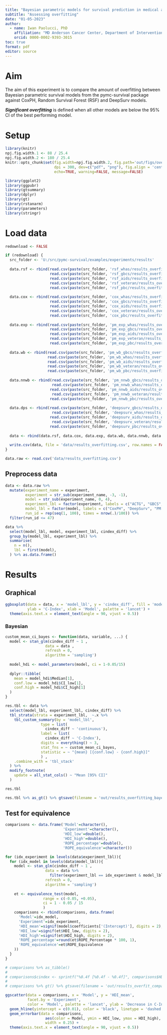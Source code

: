 ```yaml
---
title: "Bayesian parametric models for survival prediction in medical applications"
subtitle: "Assessing overfitting"
date: "01-05-2023"
author:
  - name: Iwan Paolucci, PhD
    affiliation: "MD Anderson Cancer Center, Department of Interventional Radiology, Houston, TX, USA"
    orcid: 0000-0002-9393-3015
toc: true
format: pdf
editor: source
---
```


# Aim

The aim of this experiment is to compare the amount of overfitting between Bayesian parametric survival models from the pymc-survival package against CoxPH, Random Survival Forest (RSF) and DeepSurv models. 

***Significant overfitting*** is defined when all other models are below the 95% CI of the best performing model.

# Setup

```r
library(knitr)
npj.fig.width.1 <- 88 / 25.4
npj.fig.width.2 <- 180 / 25.4
knitr::opts_chunk$set(fig.width=npj.fig.width.2, fig.path='out/figs/overfit/', 
                      dpi = 300, dev=c("pdf", "png"), fig.align = 'center',
                      echo=TRUE, warning=FALSE, message=FALSE)
```

```r
library(ggplot2)
library(ggpubr)
library(gtsummary)
library(dplyr)
library(gt)
library(rstanarm)
library(parameters)
library(stringr)
```

\newpage

# Load data

```r
redownload <- FALSE

if (redownload) {
  src_folder <- 'U:/src/pymc-survival/examples/experiments/results'
  
  data.rsf <- rbind(read.csv(paste(src_folder, 'rsf_whas/results_overfit.csv', sep = '/')),
                    read.csv(paste(src_folder, 'rsf_gbcs/results_overfit.csv', sep = '/')),
                    read.csv(paste(src_folder, 'rsf_aids/results_overfit.csv', sep = '/')),
                    read.csv(paste(src_folder, 'rsf_veteran/results_overfit.csv', sep = '/')),
                    read.csv(paste(src_folder, 'rsf_pbc/results_overfit.csv', sep = '/'))) 
  
  data.cox <- rbind(read.csv(paste(src_folder, 'cox_whas/results_overfit.csv', sep = '/')),
                    read.csv(paste(src_folder, 'cox_gbcs/results_overfit.csv', sep = '/')),
                    read.csv(paste(src_folder, 'cox_aids/results_overfit.csv', sep = '/')),
                    read.csv(paste(src_folder, 'cox_veteran/results_overfit.csv', sep = '/')),
                    read.csv(paste(src_folder, 'cox_pbc/results_overfit.csv', sep = '/'))) 
  
  data.exp <- rbind(read.csv(paste(src_folder, 'pm_exp_whas/results_overfit.csv', sep = '/')),
                    read.csv(paste(src_folder, 'pm_exp_gbcs/results_overfit.csv', sep = '/')),
                    read.csv(paste(src_folder, 'pm_exp_aids/results_overfit.csv', sep = '/')),
                    read.csv(paste(src_folder, 'pm_exp_veteran/results_overfit.csv', sep = '/')),
                    read.csv(paste(src_folder, 'pm_exp_pbc/results_overfit.csv', sep = '/')))
  
  data.wb <- rbind(read.csv(paste(src_folder, 'pm_wb_gbcs/results_overfit.csv', sep = '/')), 
                   read.csv(paste(src_folder, 'pm_wb_whas/results_overfit.csv', sep = '/')),
                   read.csv(paste(src_folder, 'pm_wb_aids/results_overfit.csv', sep = '/')),
                   read.csv(paste(src_folder, 'pm_wb_veteran/results_overfit.csv', sep = '/')),
                   read.csv(paste(src_folder, 'pm_wb_pbc/results_overfit.csv', sep = '/')))
  
  data.nnwb <- rbind(read.csv(paste(src_folder, 'pm_nnwb_gbcs/results_overfit.csv', sep = '/')), 
                     read.csv(paste(src_folder, 'pm_nnwb_whas/results_overfit.csv', sep = '/')),
                    read.csv(paste(src_folder, 'pm_nnwb_aids/results_overfit.csv', sep = '/')),
                     read.csv(paste(src_folder, 'pm_nnwb_veteran/results_overfit.csv', sep = '/')),
                    read.csv(paste(src_folder, 'pm_nnwb_pbc/results_overfit.csv', sep = '/')))
  
  data.dps <- rbind(read.csv(paste(src_folder, 'deepsurv_gbcs/results_overfit.csv', sep = '/')), 
                     read.csv(paste(src_folder, 'deepsurv_whas/results_overfit.csv', sep = '/')),
                    read.csv(paste(src_folder, 'deepsurv_aids/results_overfit.csv', sep = '/')),
                     read.csv(paste(src_folder, 'deepsurv_veteran/results_overfit.csv', sep = '/')),
                    read.csv(paste(src_folder, 'deepsurv_pbc/results_overfit.csv', sep = '/')))
  
  data <- rbind(data.rsf, data.cox, data.exp, data.wb, data.nnwb, data.dps)
  
  write.csv(data, file = 'data/results_overfitting.csv', row.names = FALSE)
}
```

```r
data.raw <- read.csv('data/results_overfitting.csv')
```

## Preprocess data

```r

data <- data.raw %>%
  mutate(experiment_name = experiment,
         experiment = str_sub(experiment_name, -3, -1),
         model = str_sub(experiment_name, 0, 4),
         experiment_lbl = factor(experiment, labels = c("ACTG", "GBCS", "PBC", "Veteran", "WHAS")),
         model_lbl = factor(model, labels = c("CoxPH", "DeepSurv", "PM Exp", "PM NN", "PM Wb", "RSF")), # 
         run_id = rep(seq(1, 100), times = nrow(.)/100)) %>%
  filter(run_id <= 47)

```

```r
data %>%
  select(model_lbl, model, experiment_lbl, cindex_diff) %>%
  group_by(model_lbl, experiment_lbl) %>%
  summarise(
    n = n(),
    lbl = first(model),
  ) %>% as.data.frame() 
```


# Results

## Graphical

```r

ggboxplot(data = data, x = 'model_lbl', y = 'cindex_diff', fill = 'model_lbl', facet.by = 'experiment_lbl',
          ylab = 'C-Index', xlab = 'Model', palette = 'lancet') +
  theme(axis.text.x = element_text(angle = 90, vjust = 0.5))


```


### Bayesian
```r

custom_mean_ci_bayes <- function(data, variable, ...) {
  model <- stan_glm(cindex_diff ~ 1 , 
                  data = data ,
                  refresh = 0,
                  algorithm = 'sampling')
  
  model_hdi <- model_parameters(model, ci = 1-0.05/15) 
  
  dplyr::tibble(
    mean = model_hdi$Median[1],
    conf.low = model_hdi$CI_low[1],
    conf.high = model_hdi$CI_high[1]
  )
}

res.tbl <- data %>%
  select(model_lbl, experiment_lbl, cindex_diff) %>%
  tbl_strata(strata = experiment_lbl,  ~.x %>%
    tbl_custom_summary(by = 'model_lbl',
                type = list(
                  cindex_diff ~ 'continuous'),
                label = list(
                  cindex_diff ~ 'C-Index'),
                digits = everything() ~ 3,
                stat_fns = ~ custom_mean_ci_bayes,
                statistic = ~ "{mean} [{conf.low} - {conf.high}]"
                ) ,
    .combine_with = 'tbl_stack'
  ) %>%
  modify_footnote(
    update = all_stat_cols() ~ "Mean [95% CI]"
  )

res.tbl

res.tbl %>% as_gt() %>% gtsave(filename = 'out/results_overfitting_bayes.rtf')

```


## Test for equivalence


```r

comparisons <- data.frame('Model'=character(),
                          'Experiment'=character(),
                          'HDI_low'=double(),
                          'HDI_high'=double(),
                          'ROPE_percentage'=double(),
                          'ROPE_equivalence'=character())

for (idx_experiment in levels(data$experiment_lbl)){
  for (idx_model in levels(data$model_lbl)){
    model <- stan_glm(cindex_diff ~ 1 , 
                  data = data %>% 
                    filter(experiment_lbl == idx_experiment & model_lbl == idx_model),
                  refresh = 0,
                  algorithm = 'sampling')
    
    et <- equivalence_test(model, 
                 range = c(-0.05, +0.05),
                 ci = 1 - 0.05 / 15
                 )
    comparisons <- rbind(comparisons, data.frame(
      'Model'=idx_model,
      'Experiment'=idx_experiment,
      'HDI_mean'=signif(model$coefficients['(Intercept)'], digits = 2),
      'HDI_low'=signif(et$HDI_low, digits = 2),
      'HDI_high'=signif(et$HDI_high, digits = 2),
      'ROPE_percentage'=round(et$ROPE_Percentage * 100, 1),
      'ROPE_equivalence'=et$ROPE_Equivalence
    ))
  }
}

# comparisons %>% as_tibble()
# 
# comparisons$cindex <- sprintf("%0.4f [%0.4f - %0.4f]", comparisons$HDI_mean, comparisons$HDI_low, comparisons$HDI_high)
# 
# comparisons %>% gt() %>% gtsave(filename = 'out/results_overfit_compare.rtf')


```

```r
ggscatter(data = comparisons, x = 'Model', y = 'HDI_mean',
          facet.by = 'Experiment',
          color = 'Model', palette = 'lancet', ylab = 'Decrease in C-Index') +
  geom_hline(yintercept = c(0.01), color = 'black', linetype = 'dashed') +
  geom_errorbar(data = comparisons,
                  aes(color = Model, ymin = HDI_low, ymax = HDI_high),
                  width = 0.25) +
  theme(axis.text.x = element_text(angle = 90, vjust = 0.5))


```